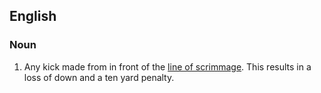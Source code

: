 ==English==

===Noun===
{{en-noun|head=[[illegal]] [[forward]] [[kick]]}}

# {{context|American football}} Any kick made from in front of the [[line of scrimmage]]. This results in a loss of down and a ten yard penalty.